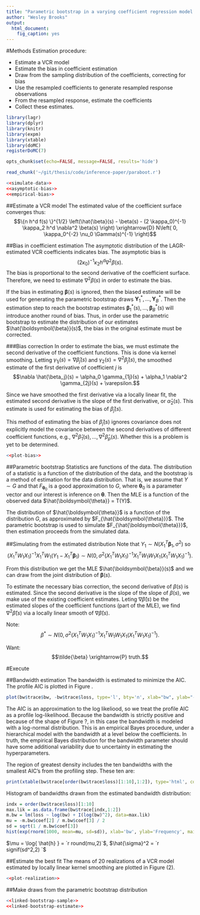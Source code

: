 ```yaml
---
title: "Parametric bootstrap in a varying coefficient regression model estimated by local adaptive grouped regularization"
author: "Wesley Brooks"
output:
  html_document:
    fig_caption: yes
---
```


#Methods
Estimation procedure:

 + Estimate a VCR model
 + Estimate the bias in coefficient estimation
 + Draw from the sampling distribution of the coefficients, correcting for bias
 + Use the resampled coefficients to generate resampled response observations
 + From the resampled response, estimate the coefficients
 + Collect these estimates.
 
```r
library(lagr)
library(dplyr)
library(knitr)
library(expm)
library(xtable)
library(doMC)
registerDoMC(7)

opts_chunk$set(echo=FALSE, message=FALSE, results='hide')
```

```r
read_chunk('~/git/thesis/code/inference-paper/paraboot.r')
```

```r
<<simulate-data>>
<<asymptotic-bias>>
<<empirical-bias>>
```
 
##Estimate a VCR model
The estimated value of the coefficient surface converges thus:
$$\{n h^d f(s) \}^{1/2} \left(\hat{\beta}(s) - \beta(s) - (2 \kappa_0)^{-1} \kappa_2 h^d \nabla^2 \beta(s) \right) \xrightarrow{D} N\left( 0, \kappa_0^{-2} \nu_0 \Gamma(s)^{-1} \right)$$

##Bias in coefficient estimation
The asymptotic distribution of the LAGR-estimated VCR coefficients indicates bias. The asymptotic bias is
$$(2 \kappa_0)^{-1} \kappa_2 h^d \nabla^2 \beta(s).\label{bias}$$
The bias is proportional to the second derivative of the coefficient surface. Therefore, we need to estimate $\nabla^2 \beta(s)$ in order to estimate the bias.

If the bias in estimating $\boldsymbol{\beta}(s)$ is ignored, then the biased estimate will be used for generating the parametric bootstrap draws $\boldsymbol{Y}^*_1, \dots, \boldsymbol{Y}^*_B$. Then the estimation step to reach the bootstrap estimates $\boldsymbol{\beta}^*_1(s), \dots, \boldsymbol{\beta}^*_B(s)$ will introduce another round of bias. Thus, in order use the parametric bootstrap to estimate the distribution of our estimates $\hat{\boldsymbol{\beta}}(s)$, the bias in the original estimate must be corrected.

###Bias correction
In order to estimate the bias, we must estimate the second derivative of the coefficient functions. This is done via kernel smoothing. Letting $\gamma_{1j}(s) = \nabla \hat{\beta}_j(s)$ and $\gamma_2(s) = \nabla^2 \hat{\beta}_j(s)$, the smoothed estimate of the first derivative of coefficient $j$ is
$$\nabla \hat{\beta_j}(s) = \alpha_0 \gamma_{1j}(s) + \alpha_1 \nabla^2 \gamma_{2j}(s) + \varepsilon.$$

Since we have smoothed the first derivative via a locally linear fit, the estimated second derivative is the slope of the first derivative, or $\hat{\alpha}_2(s)$. This estimate is used for estimating the bias of $\hat{\beta}_j(s)$.

This method of estimating the bias of $\hat{\beta}_j(s)$ ignores covariance does not explicitly model the covariance between the second derivatives of different coefficient functions, e.g., $\nabla^2 \hat{\beta}_1(s), \dots, \nabla^2 \hat{\beta}_p(s)$. Whether this is a problem is yet to be determined.

```r
<<plot-bias>>
```

##Parametric bootstrap
Statistics are functions of the data. The distribution of a statistic is a function of the distribution of the data, and the bootstrap is a method of estimation for the data distribution. That is, we assume that $Y \sim G$ and that $F_{\boldsymbol{\theta}_0}$ is a good approximation to $G$, where $\boldsymbol{\theta}_0$ is a parameter vector and our interest is inference on $\boldsymbol{\theta}$. Then the MLE is a function of the observed data $\hat{\boldsymbol{\theta}} = T(Y)$.

The distribution of $\hat{\boldsymbol{\theta}}$ is a function of the distribution $G$, as approximated by $F_{\hat{\boldsymbol{\theta}}}$. The parametric bootstrap is used to simulate $F_{\hat{\boldsymbol{\theta}}}$, then estimation proceeds from the simulated data.

##Simulating from the estimated distribution
Note that $Y_1 \sim N(X_1^T \boldsymbol{\beta}_1, \sigma^2)$ so 
$$(X_1^T W_1 X_1)^{-1} X_1^T W_1 (Y_1 - X_1^T \boldsymbol{\beta}_1) \sim N \left(0, \sigma^2 (X_1^T W_1 X_1)^{-1} X_1^T W_1 W_1 X_1 (X_1^T W_1 X_1)^{-1}  \right).$$

From this distribution we get the MLE $\hat{\boldsymbol{\beta}}(s)$ and we can draw from the joint distribution of $\boldsymbol{\beta}(s)$.

To estimate the necessary bias correction, the second derivative of $\beta(s)$ is estimated. Since the second derivative is the slope of the slope of $\beta(s)$, we make use of the existing coefficient estimates. Leting $\nabla \hat{\beta}(s)$ be the estimated slopes of the coefficient functions (part of the MLE), we find $\nabla^2 \hat{\beta}(s)$ via a locally linear smooth of $\nabla \hat{\beta}(s)$.

Note: 
$$\beta^{*} \sim N \left(0, \sigma^2 (X_1^T W_1 X_1)^{-1} X_1^T W_1 W_1 X_1 (X_1^T W_1 X_1)^{-1}  \right).$$

Want:
$$\tilde{\beta} \xrightarrow{P} truth.$$



#Execute

##Bandwidth estimation
The bandwidth is estimated to minimize the AIC. The profile AIC is plotted in Figure \ref{fig:profile-AIC}.

```r
plot(bw$trace$bw, -bw$trace$loss, type='l', bty='n', xlab="bw", ylab="-AIC", xlim=c(0,5))
```

The AIC is an approximation to the log likeliood, so we treat the profile AIC as a profile log-likelihood. Because the bandwidth is strictly positive and because of the shape of Figure ?, in this case the bandwidth is modeled with a log-normal distribution. This is an empirical Bayes procedure, under a hierarchical model with the bandwidth at a level below the coefficients. In truth, the empirical Bayes distribution for the bandwidth parameter should have some additional variability due to uncertainty in estimating the hyperparameters.

The region of greatest density includes the ten bandwidths with the smallest AIC's from the profiling step. These ten are:
```r
print(xtable(bw$trace[order(bw$trace$loss)[1:10],1:2]), type='html', comment=FALSE, include.rownames=FALSE)
```



Histogram of bandwidths drawn from the estimated bandwidth distribution:

```r
indx = order(bw$trace$loss)[1:10]
max.lik = as.data.frame(bw$trace[indx,1:2])
m.bw = lm(loss ~ log(bw) + I(log(bw)^2), data=max.lik)
mu = -m.bw$coef[2] / m.bw$coef[3] / 2
sd = sqrt(1 / m.bw$coef[3])
hist(exp(rnorm(1000, mean=mu, sd=sd)), xlab='bw', ylab='Frequency', main=NA, breaks=20)
```

$\mu = \log{ \hat{h} } = `r round(mu,2)`$, $\hat{\sigma}^2 = `r signif(sd^2,2) `$

##Estimate the best fit
The means of 20 realizations of a VCR model estimated by locally linear kernel smoothing are plotted in Figure (2).

```r
<<plot-realization>>
```


##Make draws from the parametric bootstrap distribution
```r
<<linked-bootstrap-sample>>
<<linked-bootstrap-estimate>>
```


